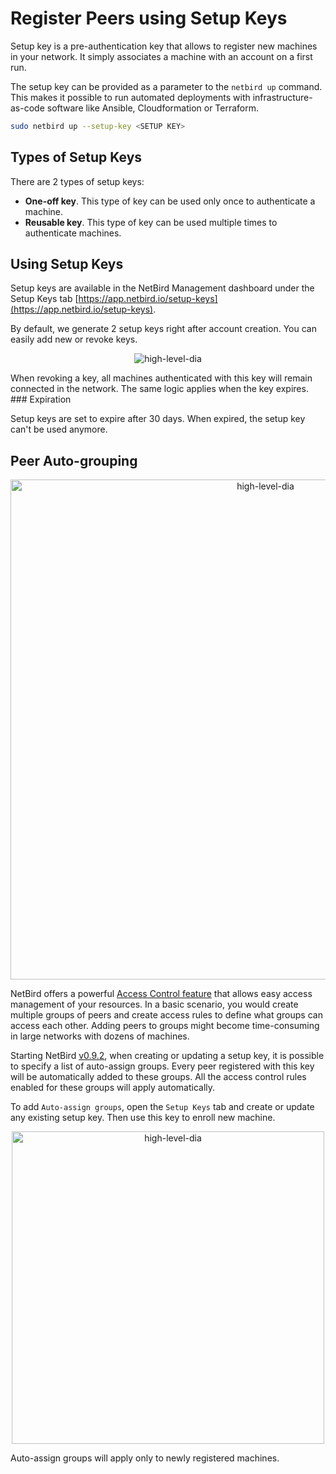 
# Register Peers using Setup Keys

Setup key is a pre-authentication key that allows to register new machines in your network.
It simply associates a machine with an account on a first run.

The setup key can be provided as a parameter to the ```netbird up``` command.
This makes it possible to run automated deployments with infrastructure-as-code software like Ansible, Cloudformation or Terraform.

```bash {{ title: 'Starting NetBird Client' }}
sudo netbird up --setup-key <SETUP KEY>
```

## Types of Setup Keys

There are 2 types of setup keys:
* **One-off key**. This type of key can be used only once to authenticate a machine.
* **Reusable key**. This type of key can be used multiple times to authenticate machines.

## Using Setup Keys

Setup keys are available in the NetBird Management dashboard under the Setup Keys tab [https://app.netbird.io/setup-keys](https://app.netbird.io/setup-keys).

By default, we generate 2 setup keys right after account creation. You can easily add new or revoke keys.

<p align="center">
    <img src="/img/architecture/setup-keys.png" alt="high-level-dia" style={{boxShadow: '0 4px 8px 0 rgba(0, 0, 0, 0.2), 0 6px 20px 0 rgba(0, 0, 0, 0.19)'}} />
</p>

<Note>
    When revoking a key, all machines authenticated with this key will remain connected in the network. The same logic applies when the key expires.
</Note>
### Expiration

Setup keys are set to expire after 30 days. When expired, the setup key can't be used anymore.

## Peer Auto-grouping

<p align="center">
    <img src="/img/architecture/peer-auto-tagging-setupkey.gif" alt="high-level-dia" width="800" style={{boxShadow: '0 4px 8px 0 rgba(0, 0, 0, 0.2), 0 6px 20px 0 rgba(0, 0, 0, 0.19)'}} />
</p>

NetBird offers a powerful [Access Control feature](/docs/how-to/access-control) that allows easy access management of your resources.
In a basic scenario, you would create multiple groups of peers and create access rules to define what groups can access each other.
Adding peers to groups might become time-consuming in large networks with dozens of machines.

Starting NetBird [v0.9.2](https://github.com/netbirdio/netbird/releases), when creating or updating a setup key,
it is possible to specify a list of auto-assign groups. Every peer registered with this key will be automatically added
to these groups. All the access control rules enabled for these groups will apply automatically.

To add `Auto-assign groups`, open the `Setup Keys` tab and create or update any existing setup key.
Then use this key to enroll new machine.

<p align="center">
    <img src="/img/architecture/netbird-peer-auto-tagging-newkey.png" alt="high-level-dia" width="500" style={{boxShadow: '0 4px 8px 0 rgba(0, 0, 0, 0.2), 0 6px 20px 0 rgba(0, 0, 0, 0.19)'}} />
</p>

<Note>
    Auto-assign groups will apply only to newly registered machines.
</Note>

